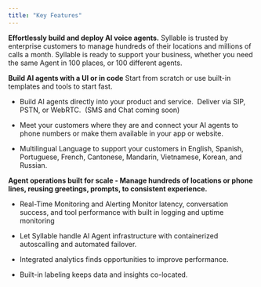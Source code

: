 ```yaml
---
title: "Key Features"
---
```


**Effortlessly build and deploy AI voice agents.**
Syllable is trusted by enterprise customers to manage hundreds of their locations and millions of calls a month. Syllable is ready to support your business, whether you need the same Agent in 100 places, or 100 different agents.

**Build AI agents with a UI or in code**
Start from scratch or use built-in templates and tools to start fast.

* Build AI agents directly into your product and service.  Deliver via SIP, PSTN, or WebRTC.  (SMS and Chat coming soon)

* Meet your customers where they are and connect your AI agents to phone numbers or make them available in your app or website.

* Multilingual Language to support your customers in English, Spanish, Portuguese, French, Cantonese, Mandarin, Vietnamese, Korean, and Russian.

**Agent operations built for scale - Manage hundreds of locations or phone lines, reusing greetings, prompts, to consistent experience.**

* Real-Time Monitoring and Alerting Monitor latency, conversation success, and tool performance with built in logging and uptime monitoring

* Let Syllable handle AI Agent infrastructure with containerized autoscalling and automated failover.

* Integrated analytics finds opportunities to improve performance. 

* Built-in labeling keeps data and insights co-located.